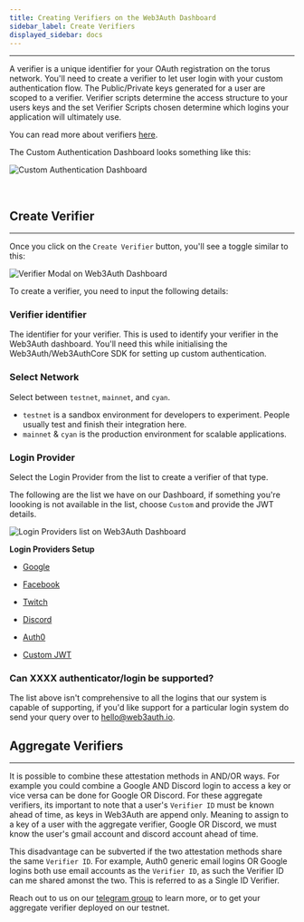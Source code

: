 ```yaml
---
title: Creating Verifiers on the Web3Auth Dashboard
sidebar_label: Create Verifiers
displayed_sidebar: docs
---
```


---

A verifier is a unique identifier for your OAuth registration on the torus network. You'll need to create a verifier to let user login with your
custom authentication flow. The Public/Private keys generated for a user are scoped to a verifier. Verifier scripts determine the access structure to
your users keys and the set Verifier Scripts chosen determine which logins your application will ultimately use.

You can read more about verifiers [here](https://medium.com/toruslabs/key-assignments-resolution-and-retrieval-afb984500612).

The Custom Authentication Dashboard looks something like this:

![Custom Authentication Dashboard](/dashboard/custom_auth.png)

<br />

## Create Verifier

---

Once you click on the `Create Verifier` button, you'll see a toggle similar to this:

![Verifier Modal on Web3Auth Dashboard](/dashboard/verifiers/verifier-modal.png)

To create a verifier, you need to input the following details:

### Verifier identifier

The identifier for your verifier. This is used to identify your verifier in the Web3Auth dashboard. You'll need this while initialising the
Web3Auth/Web3AuthCore SDK for setting up custom authentication.

### Select Network

Select between `testnet`, `mainnet`, and `cyan`.

- `testnet` is a sandbox environment for developers to experiment. People usually test and finish their integration here.
- `mainnet` & `cyan` is the production environment for scalable applications.

### Login Provider

Select the Login Provider from the list to create a verifier of that type.

The following are the list we have on our Dashboard, if something you're loooking is not available in the list, choose `Custom` and provide the JWT
details.

![Login Providers list on Web3Auth Dashboard](/dashboard/verifiers/login-providers-list.png)

**Login Providers Setup**

- [Google](./social-providers/google)

- [Facebook](./social-providers/facebook)

- [Twitch](./social-providers/twitch)

- [Discord](./social-providers/discord)

- [Auth0](./federated-identity-providers#auth0)

- [Custom JWT](./byo-jwt-providers)

### Can XXXX authenticator/login be supported?

The list above isn't comprehensive to all the logins that our system is capable of supporting, if you'd like support for a particular login system do
send your query over to hello@web3auth.io.

## Aggregate Verifiers

---

It is possible to combine these attestation methods in AND/OR ways. For example you could combine a Google AND Discord login to access a key or vice
versa can be done for Google OR Discord. For these aggregate verifiers, its important to note that a user's `Verifier ID` must be known ahead of time,
as keys in Web3Auth are append only. Meaning to assign to a key of a user with the aggregate verifier, Google OR Discord, we must know the user's
gmail account and discord account ahead of time.

This disadvantage can be subverted if the two attestation methods share the same `Verifier ID`. For example, Auth0 generic email logins OR Google
logins both use email accounts as the `Verifier ID`, as such the Verifier ID can me shared amonst the two. This is referred to as a Single ID
Verifier.

Reach out to us on our [telegram group](https://t.me/web3auth) to learn more, or to get your aggregate verifier deployed on our testnet.
